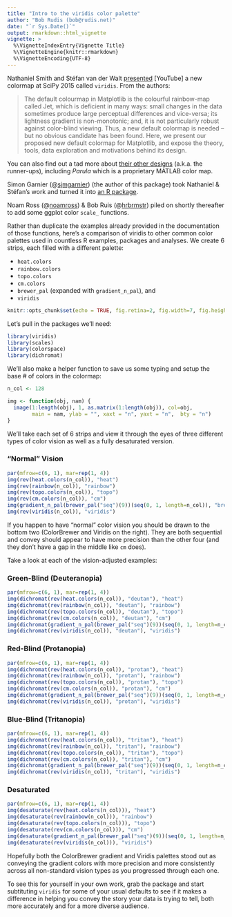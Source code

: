 ```yaml
---
title: "Intro to the viridis color palette"
author: "Bob Rudis (bob@rudis.net)"
date: "`r Sys.Date()`"
output: rmarkdown::html_vignette
vignette: >
  %\VignetteIndexEntry{Vignette Title}
  %\VignetteEngine{knitr::rmarkdown}
  %\VignetteEncoding{UTF-8}
---
```

Nathaniel Smith and Stéfan van der Walt [presented](https://www.youtube.com/watch?list=PLYx7XA2nY5Gcpabmu61kKcToLz0FapmHu&v=xAoljeRJ3lU) [YouTube] a new colormap at SciPy 2015 called `viridis`. From the authors:

>The default colourmap in Matplotlib is the colourful rainbow-map called Jet, which is deficient in many ways: small changes in the data sometimes produce large perceptual differences and vice-versa; its lightness gradient is non-monotonic; and, it is not particularly robust against color-blind viewing. Thus, a new default colormap is needed -- but no obvious candidate has been found. Here, we present our proposed new default colormap for Matplotlib, and expose the theory, tools, data exploration and motivations behind its design.

You can also find out a tad more about [their other designs](http://bids.github.io/colormap/) (a.k.a. the runner-ups), including _Parula_ which is a proprietary MATLAB color map.

Simon Garnier (@[sjmgarnier](https://twitter.com/sjmgarnier)) (the author of this package) took Nathaniel & Stéfan's work and turned it into [an R package](https://cran.r-project.org/web/packages/viridis/index.html).

Noam Ross (@[noamross](https://twitter.com/noamross)) & Bob Ruis (@[hrbrmstr](https://twitter.com/hrbrmstr)) piled on shortly thereafter to add some ggplot color `scale_` functions.

Rather than duplicate the examples already provided in the documentation of those functions, here's a comparison of viridis to other common color palettes used in countless R examples, packages and analyses. We create 6 strips, each filled with a different palette:

- `heat.colors`
- `rainbow.colors`
- `topo.colors`
- `cm.colors`
- `brewer_pal` (expanded with `gradient_n_pal`), and
- `viridis`

```r
knitr::opts_chunk$set(echo = TRUE, fig.retina=2, fig.width=7, fig.height=5)
```

Let's pull in the packages we'll need:

```r
library(viridis)
library(scales)
library(colorspace)
library(dichromat)
```

We'll also make a helper function to save us some typing and setup the base # of colors in the colormap:

```r
n_col <- 128

img <- function(obj, nam) {
  image(1:length(obj), 1, as.matrix(1:length(obj)), col=obj, 
        main = nam, ylab = "", xaxt = "n", yaxt = "n",  bty = "n")
}
```

We'll take each set of 6 strips and view it through the eyes of three different types of color vision as well as a fully desaturated version.

### "Normal" Vision

```r
par(mfrow=c(6, 1), mar=rep(1, 4))
img(rev(heat.colors(n_col)), "heat")
img(rev(rainbow(n_col)), "rainbow")
img(rev(topo.colors(n_col)), "topo")
img(rev(cm.colors(n_col)), "cm")
img(gradient_n_pal(brewer_pal("seq")(9))(seq(0, 1, length=n_col)), "brewer")
img(rev(viridis(n_col)), "viridis")
```

If you happen to have "normal" color vision you should be drawn to the bottom two (ColorBrewer and Viridis on the right). They are both sequential and convey should appear to have more precision than the other four (and they don't have a gap in the middle like `cm` does).

Take a look at each of the vision-adjusted examples:

### Green-Blind (Deuteranopia)

```r
par(mfrow=c(6, 1), mar=rep(1, 4))
img(dichromat(rev(heat.colors(n_col)), "deutan"), "heat")
img(dichromat(rev(rainbow(n_col)), "deutan"), "rainbow")
img(dichromat(rev(topo.colors(n_col)), "deutan"), "topo")
img(dichromat(rev(cm.colors(n_col)), "deutan"), "cm")
img(dichromat(gradient_n_pal(brewer_pal("seq")(9))(seq(0, 1, length=n_col)), "deutan"), "brewer")
img(dichromat(rev(viridis(n_col)), "deutan"), "viridis")
```

### Red-Blind (Protanopia)

```r
par(mfrow=c(6, 1), mar=rep(1, 4))
img(dichromat(rev(heat.colors(n_col)), "protan"), "heat")
img(dichromat(rev(rainbow(n_col)), "protan"), "rainbow")
img(dichromat(rev(topo.colors(n_col)), "protan"), "topo")
img(dichromat(rev(cm.colors(n_col)), "protan"), "cm")
img(dichromat(gradient_n_pal(brewer_pal("seq")(9))(seq(0, 1, length=n_col)), "protan"), "brewer")
img(dichromat(rev(viridis(n_col)), "protan"), "viridis")
```

### Blue-Blind (Tritanopia)

```r
par(mfrow=c(6, 1), mar=rep(1, 4))
img(dichromat(rev(heat.colors(n_col)), "tritan"), "heat")
img(dichromat(rev(rainbow(n_col)), "tritan"), "rainbow")
img(dichromat(rev(topo.colors(n_col)), "tritan"), "topo")
img(dichromat(rev(cm.colors(n_col)), "tritan"), "cm")
img(dichromat(gradient_n_pal(brewer_pal("seq")(9))(seq(0, 1, length=n_col)), "tritan"), "brewer")
img(dichromat(rev(viridis(n_col)), "tritan"), "viridis")
```

### Desaturated

```r
par(mfrow=c(6, 1), mar=rep(1, 4))
img(desaturate(rev(heat.colors(n_col))), "heat")
img(desaturate(rev(rainbow(n_col))), "rainbow")
img(desaturate(rev(topo.colors(n_col))), "topo")
img(desaturate(rev(cm.colors(n_col))), "cm")
img(desaturate(gradient_n_pal(brewer_pal("seq")(9))(seq(0, 1, length=n_col))), "brewer")
img(desaturate(rev(viridis(n_col))), "viridis")
```

Hopefully both the ColorBrewer gradient and Viridis palettes stood out as conveying the gradient colors with more precision and more consistently across all non-standard vision types as you progressed through each one.

To see this for yourself in your own work, grab the package and start subtituting `viridis` for some of your usual defaults to see if it makes a difference in helping you convey the story your data is trying to tell, both more accurately and for a more diverse audience.
